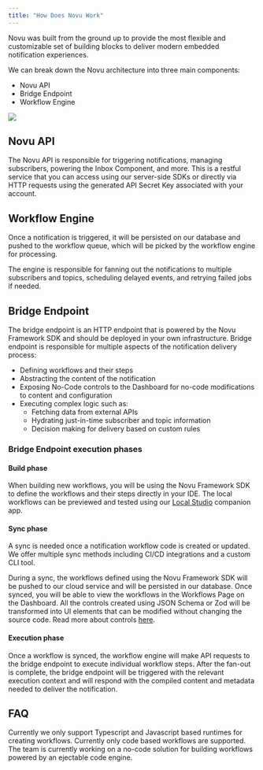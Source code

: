 ```yaml
---
title: "How Does Novu Work"
---
```


Novu was built from the ground up to provide the most flexible and customizable set of building blocks to deliver modern embedded notification experiences.

We can break down the Novu architecture into three main components:

- Novu API
- Bridge Endpoint
- Workflow Engine

<Frame>
  <img src="/images/novu-works.png" />
</Frame>

## Novu API

The Novu API is responsible for triggering notifications, managing subscribers, powering the Inbox Component, and more. 
This is a restful service that you can access using our server-side SDKs or directly via HTTP requests using the generated API Secret Key associated with your account.

## Workflow Engine

Once a notification is triggered, it will be persisted on our database and pushed to the workflow queue, which will be picked by the workflow engine for processing.

The engine is responsible for fanning out the notifications to multiple subscribers and topics, scheduling delayed events, and retrying failed jobs if needed.

## Bridge Endpoint

The bridge endpoint is an HTTP endpoint that is powered by the Novu Framework SDK and should be deployed in your own infrastructure. 
Bridge endpoint is responsible for multiple aspects of the notification delivery process:

- Defining workflows and their steps
- Abstracting the content of the notification
- Exposing No-Code controls to the Dashboard for no-code modifications to content and configuration
- Executing complex logic such as:
  - Fetching data from external APIs
  - Hydrating just-in-time subscriber and topic information
  - Decision making for delivery based on custom rules

### Bridge Endpoint execution phases

#### Build phase

When building new workflows, you will be using the Novu Framework SDK to define the workflows and their steps directly in your IDE. The local workflows can be previewed and tested using our [Local Studio](/workflow/studio) companion app.

#### Sync phase

A sync is needed once a notification workflow code is created or updated. We offer multiple sync methods including CI/CD integrations and a custom CLI tool.

During a sync, the workflows defined using the Novu Framework SDK will be pushed to our cloud service and will be persisted in our database. 
Once synced, you will be able to view the workflows in the Workflows Page on the Dashboard. All the controls created using JSON Schema or Zod will be transformed into UI elements that can be modified without changing the source code. Read more about controls [here](/concepts/controls).

#### Execution phase

Once a workflow is synced, the workflow engine will make API requests to the bridge endpoint to execute individual workflow steps.
After the fan-out is complete, the bridge endpoint will be triggered with the relevant execution context and will respond with the compiled content and metadata needed to deliver the notification.

## FAQ

<AccordionGroup>
  <Accordion title="What languages are supported by the Novu Framework?">
    Currently we only support Typescript and Javascript based runtimes for creating workflows.
  </Accordion>
  <Accordion title="Can I create workflows using the Dashboard without code?">
    Currently only code based workflows are supported. The team is currently working on a no-code solution for building workflows powered by an ejectable code engine.
  </Accordion>
</AccordionGroup>
